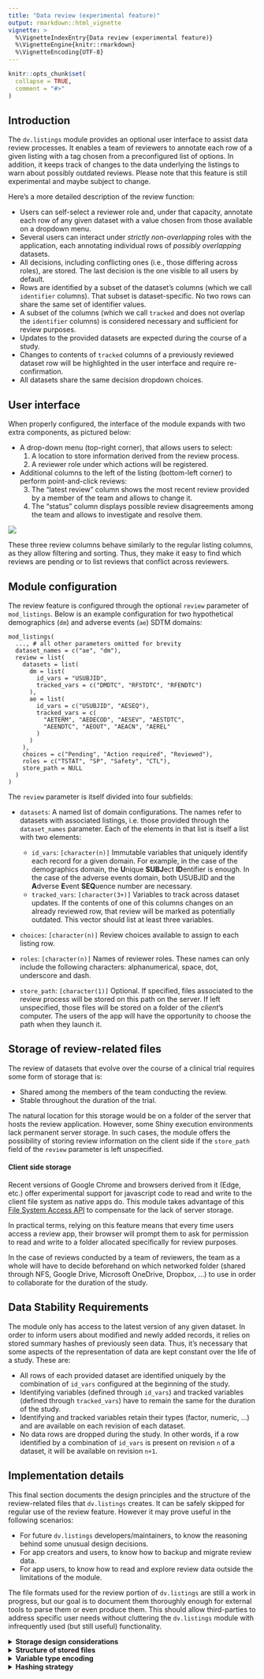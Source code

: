 ```yaml
---
title: "Data review (experimental feature)"
output: rmarkdown::html_vignette
vignette: >
  %\VignetteIndexEntry{Data review (experimental feature)}
  %\VignetteEngine{knitr::rmarkdown}
  %\VignetteEncoding{UTF-8}
---
```


```r
knitr::opts_chunk$set(
  collapse = TRUE,
  comment = "#>"
)
```

## Introduction

The `dv.listings` module provides an optional user interface to assist data review processes. It enables a team of reviewers to annotate each row of a given listing with a tag chosen from a preconfigured list of options. In addition, it keeps track of changes to the data underlying the listings to warn about possibly outdated reviews.
Please note that this feature is still experimental and maybe subject to change.  

Here's a more detailed description of the review function:

- Users can self-select a reviewer role and, under that capacity, annotate each row of any given dataset with a value chosen from those available on a dropdown menu.
- Several users can interact under _strictly non-overlapping_ roles with the application, each annotating individual rows of _possibly overlapping_ datasets.
- All decisions, including conflicting ones (i.e., those differing across roles), are stored. The last decision is the one visible to all users by default.
- Rows are identified by a subset of the dataset's columns (which we call `identifier` columns). That subset is dataset-specific. No two rows can share the same set of identifier values.
- A subset of the columns (which we call `tracked` and does not overlap the `identifier` columns) is considered necessary and sufficient for review purposes.
- Updates to the provided datasets are expected during the course of a study. 
- Changes to contents of `tracked` columns of a previously reviewed dataset row will be highlighted in the user interface and require re-confirmation.
- All datasets share the same decision dropdown choices.

## User interface

When properly configured, the interface of the module expands with two extra components, as pictured below:

- A drop-down menu (top-right corner), that allows users to select:
  1. A location to store information derived from the review process.
  2. A reviewer role under which actions will be registered.
- Additional columns to the left of the listing (bottom-left corner) to perform point-and-click reviews:
  3. The "latest review" column shows the most recent review provided by a member of the team and allows to change it.
  4. The "status" column displays possible review disagreements among the team and allows to investigate and resolve them.

![](images/review00.jpg)

These three review columns behave similarly to the regular listing columns, as they allow filtering and sorting. Thus, they make it easy to find which reviews are pending or to list reviews that conflict across reviewers.

## Module configuration

The review feature is configured through the optional `review` parameter of `mod_listings`. Below is an example configuration for two hypothetical demographics (`dm`) and adverse events (`ae`) SDTM domains:
```
mod_listings(
  ..., # all other parameters omitted for brevity
  dataset_names = c("ae", "dm"),
  review = list(
    datasets = list(
      dm = list(
        id_vars = "USUBJID",
        tracked_vars = c("DMDTC", "RFSTDTC", "RFENDTC")
      ),
      ae = list(
        id_vars = c("USUBJID", "AESEQ"), 
        tracked_vars = c(
          "AETERM", "AEDECOD", "AESEV", "AESTDTC", 
          "AEENDTC", "AEOUT", "AEACN", "AEREL"
        )
      )
    ),
    choices = c("Pending", "Action required", "Reviewed"),
    roles = c("TSTAT", "SP", "Safety", "CTL"),
    store_path = NULL
  )
)
```
The `review` parameter is itself divided into four subfields:

- `datasets`: A named list of domain configurations. The names refer to datasets with associated listings, i.e. those provided through the `dataset_names` parameter. Each of the elements in that list is itself a list with two elements:

  - `id_vars`: `[character(n)]` Immutable variables that uniquely identify each record for a given domain. For example, in the case of the demographics domain, the **U**nique **SUBJ**ect **ID**entifier is enough. In the case of the adverse events domain, both USUBJID and the **A**dverse **E**vent **SEQ**uence number are necessary.
  - `tracked_vars`: `[character(3+)]` Variables to track across dataset updates. If the contents of one of this columns changes on an already reviewed row, that review will be marked as potentially outdated. This vector should list at least three variables.
- `choices`: `[character(n)]` Review choices available to assign to each listing row.
- `roles`: `[character(n)]` Names of reviewer roles. These names can only include the following characters: alphanumerical, space, dot, underscore and dash.
- `store_path`: `[character(1)]` Optional. If specified, files associated to the review process will be stored on this path on the server. If left unspecified, those files will be stored on a folder of the _client_'s computer. The users of the app will have the opportunity to choose the path when they launch it.

## Storage of review-related files

The review of datasets that evolve over the course of a clinical trial requires some form of storage that is:

- Shared among the members of the team conducting the review.
- Stable throughout the duration of the trial.

The natural location for this storage would be on a folder of the server that hosts the review application. However, some Shiny execution environments lack permanent server storage. In such cases, the module offers the possibility of storing review information on the client side if the `store_path` field of the `review` parameter is left unspecified. 

#### Client side storage

Recent versions of Google Chrome and browsers derived from it (Edge, etc.) offer experimental support for javascript code to read and write to the client file system as native apps do. This module takes advantage of this [File System Access API](https://wicg.github.io/file-system-access/) to compensate for the lack of server storage.

In practical terms, relying on this feature means that every time users access a review app, their browser will prompt them to ask for permission to read and write to a folder allocated specifically for review purposes.

In the case of reviews conducted by a team of reviewers, the team as a whole will have to decide beforehand on which networked folder (shared through NFS, Google Drive, Microsoft OneDrive, Dropbox, ...) to use in order to collaborate for the duration of the study.

## Data Stability Requirements
The module only has access to the latest version of any given dataset. In order to inform users about modified and newly added records, it relies on stored summary hashes of previously seen data. Thus, it's necessary that some aspects of the representation of data are kept constant over the life of a study. These are:

- All rows of each provided dataset are identified uniquely by the combination of `id_vars` configured at the beginning of the study.
- Identifying variables (defined through `id_vars`) and tracked variables (defined through `tracked_vars`) have to remain the same for the duration of the study.
- Identifying and tracked variables retain their types (factor, numeric, ...) and are available on each revision of each dataset.
- No data rows are dropped during the study. In other words, if a row identified by a combination of `id_vars` is present on revision `n` of a dataset, it will be available on revision `n+1`.

## Implementation details

This final section documents the design principles and the structure of the review-related files that `dv.listings` creates. It can be safely skipped for regular use of the review feature. However it may prove useful in the following scenarios:

- For future `dv.listings` developers/maintainers, to know the reasoning behind some unusual design decisions.
- For app creators and users, to know how to backup and migrate review data.
- For app users, to know how to read and explore review data outside the limitations of the module.

The file formats used for the review portion of `dv.listings` are still a work in progress, but our goal is to document them thoroughly enough for external tools to parse them or even produce them. This should allow third-parties to address specific user needs without cluttering the `dv.listings` module with infrequently used (but still useful) functionality.

<details><summary>**Storage design considerations**</summary>
The nature of the review feature requires concurrent multi-user (multi-session, multi-process) write access to a shared resource, which Posit deems incompatible with pins (https://docs.posit.co/connect/user/pins/, see reddish box).

This is the first DaVinci module that will serialize to permanent storage a substantial amount of study decisions taken over an extended period of time. Loss of data in this context is not acceptable. To guarantee data integrity, we propose the use of simple *append-only* data structures. Put simply, they are plain files opened in "append" mode. It's easy to demonstrate that they can't become the source of catastrophic loss of data of past review sessions. The granularity of the `pins` API (which only allows to load and store complete files) is incompatible with this design. 

Data appending improves performance, as only new changes need to be serialized. It's also useful for version tracking, as all editing operations can be replayed in the order in which they happened.

Backing up review data can be accomplished by copying the contents of the container folder to an independent file system. Since all review operations are appended, a delta-transmission tool such as `rsync` is a natural fit.

Lastly, using plain file storage allows for easy local testing and for universal use of the review feature (running the application locally, on Connect, on Openshift, ...).

</details>

<details><summary>**Structure of stored files**</summary>

If we take a hypothetical "xyz" domain, `dv.listings` will store the following files for review purposes (expand to see the layout of their contents):

<details><summary>`xyz_000.base` (information related to the first version of the "xyz" domain dataset seen by the module)</summary>
- 1 file magic code ("LISTBASE")
- 1 format version number (0)
- 1 generation marker (0)
- 1 timestamp of creation date+time (UTC)
- 1 complete hash of the "xyz" data.frame
- 1 domain string ("xyz")
- n `id_vars` variable names
- n `id_vars` variable types (see "Variable type encoding" below)
- m `tracked_vars` variable names
- m `tracked_vars` variable types (see "Variable type encoding" below)
- 1 row count
- p (1 per "xyz" row) `hash_id(xyz[id_vars])`
- p (1 per "xyz" row, 2\*m bytes long) `hash_tracked(xyz[tracked_vars])`
</details>

<details><summary>`xyz_001.delta` (one per domain dataset update)</summary>
- 1 file magic code ("LISTDELT")
- 1 format version number (0)
- 1 generation marker (1)
- 1 timestamp delta (seconds elapsed since "base" timestamp)
- 1 complete hash of new "xyz" data.frame
- 1 domain string ("xyz")
- 1 count of new rows
- n (1 per *new* "xyz" row) `hash_id(xyz[id_vars])`
- n (1 per *new* "xyz" row, 2\*m bytes long) `hash_tracked(xyz[tracked_vars])`
- 1 count of modified rows
- p (1 per *modified* "xyz" row) row index
- p (1 per *modified* "xyz" row, 2\*m bytes long) `hash_tracked(xyz[tracked_vars])`
</details>

<details><summary>`xyz_<ROLE>.review` (one per domain and ROLE)</summary>
- 1 file magic code ("LISTREVI")
- 1 format version number (0)
- 1 role string
- 1 domain string ("xyz")
- n reviews: row index + `review_index` + delta timestamp
</details>

<details><summary>`review.codes` (one per app):</summary>
- 1 file magic code ("LISTCODE")
- 1 format version number (0)
- n review texts
</details>

(Row indices refer to indices in the stored base+delta matrix, which is append-only. These _canonical_ indices are as good as identifiers).

The dominant factor governing the size of these files is the length of a hash, which is 16 bytes in the case of `hash_id` and 2\*m bytes (m being the number of tracked columns) in the case of `hash_tracked`, as we discuss in the "Hashing" session below. Row indices and delta timestamps can be encoded in 4 bytes. Review indices take up 1 byte each. Estimating an upper bound of 1 million rows per dataset, a `.base` file tracking 8 variables would take around 32 MiB. A comprehensive `.review` file for such a dataset would take around 9 MiB.

These file structures are designed so that they start with a short heterogeneous header that reiterates the information that can be gleaned from the file name. The rest of the records are all homogeneous and of known size. That allows to load them into memory without the need for expensive parsing.

These files won't benefit much from compression since their main content (the hashes) is by construction statistically indistinguishable from noise.

</details>

<details><summary>**Variable type encoding**</summary>
The two "variable type" `.base` fields are encoded as single bytes that take the following values:

- Date: 1
- POSIXct: 2
- POSIXlt: 3
- Logical: 10
- Factor: 11
- Integer: 13
- Numeric: 14
- Complex: 15
- Character: 16
- Raw: 24

Most of these values are taken from the base R `SEXPTYPE` enum definition (see `src/include/Rinternals.h` on any recent R source distribution). 

The values assigned to time types are arbitrary, because they are S3 objects and thus lack dedicated `SEXPTYPE` values.

The type of a `factor()` variable is not fully defined by it being tagged as such, since the levels and their internal encoding is also part of the type. For purposes of hashing, the review feature of `dv.listings` treats the content of factor columns as `character()` by mapping their value to their assign string-like representation. This feature also is indifferent to a factor being ordered.
</details>

<details><summary>**Hashing strategy**</summary>
We store hashes for the values of `id_vars` and `tracked_vars` dataset columns. These hashes serve as content IDs.

#### Choice of hash function

A popular choice for non-cryptographic hashing is the `xxh` family of function (https://github.com/Cyan4973/xxHash/tree/dev?tab=readme-ov-file#xxhash---extremely-fast-hash-algorithm) for its balance of speed and perceived hash quality.
Three independent R packages implement them:

- rlang: Provides no control over serialization, so hashes are potentially not stable across R versions. 
- digest: Maintained by Dirk Eddelbuettel, known for being a stickler for backwards compatibility. Provides serialization options.
- xxhashlite: Substantially faster than the other two implementations for small input sizes (our scenario). Provides serialization options.

It makes sense to use the fastest implementation available, as it respects the time of users and requires less energy. `xxhashlite` is then the clear winner, but migration to `digest` (or "vendoring" of `xxhashlite` inside this package) is always possible if this lesser-known package is somehow retired from CRAN.

#### Hashing of ID variables (`hash_id()`)

With a perfect hash function, we would expect a collision after `2^(n/2)` entries have been hashed, where `n` is the output length in bits of the chosen hash. A hash that produces 64 bits is not strong enough as 2^32 is a large quantity of hashes, but still bound to collide if the review feature is used long enough.

We opt instead for 128 bits, which makes the possibility of a collision extremely unlikely. We expect an upper bound of one million rows per dataset, which is 13 *orders of magnitude* lower than the mean amount of entries estimated necessary to get a collision. The chosen hash won't be perfect, but we have an ample safety margin. We also assume that data has not been created through adversarial means geared towards making hash collisions more likely.

#### Hashing of tracked variables (`hash_tracked()`)
We could apply the same reasoning behind the choice of the `hash_id()` function to the hashing of the variable parts of each row. We instead propose a more complex hashing scheme to provide partial information about *which variables of a row have been altered* when its hash changes.

Each hash value is 2\*m bytes long, where *m* is the number of variables tracked of a given dataset. Each of those bytes is an independent hash of three of the tracked variables of a dataset row. Each variable, in turn, contributes to three of the 2\*m byte-sized hashes. This mixing of variables makes it harder for an external adversarial observer of the `.base` and `.delta` files to brute-force the original values of the dataset by looking for collisions with the computed hash values.

To compute which variables contribute to which hash byte pair, we use the following scheme:

  - Byte pair *n*: Variables (*n*+0)%*n*, (*n*+2)%*n* and (*n*+3)%*n*

Where `%` indicates the remainder of the integer division.

So, for a input dataset with seven tracked variables (zero through six), this would mean:

  - Byte pair 0: Variables 0, 2 and 3
  - Byte pair 1: Variables 1, 3 and 4
  - Byte pair 2: Variables 2, 4 and 5
  - Byte pair 3: Variables 3, 5 and 6
  - Byte pair 4: Variables 4, 6 and 0
  - Byte pair 5: Variables 5, 0 and 1
  - Byte pair 6: Variables 6, 1 and 2

This scheme creates a unique mixtures of variables. Take, for instance, variable 0. It is combined with variables 2 and 3 on the zeroth byte pair, with variables 4 and 6 on the fourth byte pair and with 1 and 5 for the fifth byte pair.

Each of these byte pairs is computed by:

- Taking the three values to hash.
- Serializing them to text and concatenating them using the non-ASCII byte separator `1D` (also known as "group separator").
- Computing the `xxh32` hash and returning its two most significant bytes.

Informal testing (refer to `tests/testthat/tests-hash_tracked.R` for more details) of this hashing scheme shows the following properties:

- It's capable of identifying up to four modified variables per row (after that, it's preferable to give up and notify the whole row as modified).
- It has a very low **false negative rate** (a variable is modified without it being notified as such).
- It has a low **false positive rate** (a variable that retains its value is notified as modified). This only happens when there are actual changes to a row.

False positives are not critical, as they ask reviewers to consider a larger set of variables when re-reviewing a row that has been altered.

False negatives *are* critical, since they allow changes to go unreported to reviewers. This is why our choice of hash favors false positives over false negatives.

This composite hash function is a compromise found through heuristic exploration. If we come up with a better option, we can version it through the "format version number" present in `.base` and `.delta` files. This means that neither app creator nor app users have to concern themselves about the underlying `hash_tracked` representation.

</details>
